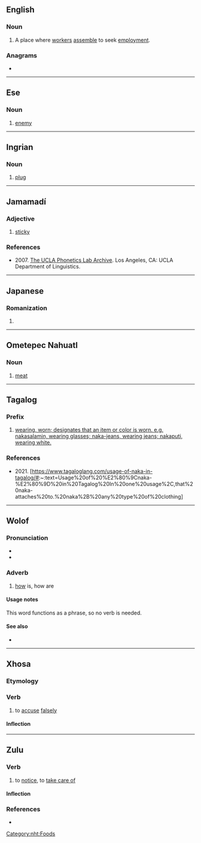 ==English==

===Noun===
{{en-noun}}

# {{lb|en|India}} A place where [[worker]]s [[assemble]] to seek [[employment]].

===Anagrams===
* {{anagrams|en|a=aakn|Akan|Kana|kana|knaa}}

----

==Ese==

===Noun===
{{head|mcq|noun}}

# [[enemy]]

----

==Ingrian==

===Noun===
{{head|izh|noun}}

# [[plug]]

----

==Jamamadí==

===Adjective===
{{head|jaa|adjective}}

# {{lb|jaa|Banawá}} [[sticky]]

===References===
* 2007. [http://archive.phonetics.ucla.edu/Language/BNH/bnh.html The UCLA Phonetics Lab Archive]. Los Angeles, CA: UCLA Department of Linguistics.

----

==Japanese==

===Romanization===
{{ja-romaji}}

# {{ja-romanization of|なか}}

----

==Ometepec Nahuatl==

===Noun===
{{head|nht|nouns}}

# [[meat]]

[[Category:nht:Foods]]

----

==Tagalog==

===Prefix===
{{head|tag|adjective}}

# [[wearing, worn; designates that an item or color is worn. e.g. nakasalamin, wearing glasses; naka-jeans, wearing jeans; nakaputi, wearing white.]]

===References===
* 2021. [https://www.tagaloglang.com/usage-of-naka-in-tagalog/#:~:text=Usage%20of%20%E2%80%9Cnaka-%E2%80%9D%20in%20Tagalog%20In%20one%20usage%2C,that%20naka-attaches%20to.%20naka%2B%20any%20type%20of%20clothing]

----

==Wolof==

===Pronunciation===
* {{IPA|wo|/ˈnaka/}}
* {{audio|wo|wo-naka.ogg|Audio}}

===Adverb===
{{head|wo|adverb}}

# {{lb|wo|interrogative}} [[how]] is, how are

====Usage notes====
This word functions as a phrase, so no verb is needed.

====See also====
* {{l|wo|nan}}

----

==Xhosa==

===Etymology===
{{rfe|xh}}

===Verb===
{{xh-verb}}

# {{lb|xh|transitive}} to [[accuse]] [[falsely]]

====Inflection====
{{rfinfl|xh|verb}}

----

==Zulu==

===Verb===
{{zu-verb|naka}}

# to [[notice]], to [[take care of]]

====Inflection====
{{zu-infl-verb|L}}

===References===
* {{R:zu:ZED||6.3}}